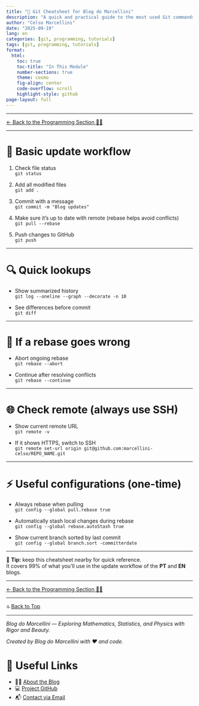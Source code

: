 ```yaml
---
title: "📌 Git Cheatsheet for Blog do Marcellini"
description: "A quick and practical guide to the most used Git commands in the blog workflow."
author: "Celso Marcellini"
date: "2025-09-19"
lang: en
categories: [git, programming, tutorials]
tags: [git, programming, tutorials]
format:
  html:
    toc: true
    toc-title: "In This Module"
    number-sections: true
    theme: cosmo
    fig-align: center
    code-overflow: scroll
    highlight-style: github
page-layout: full
---
```


---

[← Back to the Programming Section 👨‍💻](/posts/programming/)

---

# 🚀 Basic update workflow

1. Check file status  
   `git status`

2. Add all modified files  
   `git add .`

3. Commit with a message  
   `git commit -m "Blog updates"`

4. Make sure it’s up to date with remote (rebase helps avoid conflicts)  
   `git pull --rebase`

5. Push changes to GitHub  
   `git push`

---

# 🔍 Quick lookups

- Show summarized history  
  `git log --oneline --graph --decorate -n 10`

- See differences before commit  
  `git diff`

---

# 🛑 If a rebase goes wrong

- Abort ongoing rebase  
  `git rebase --abort`

- Continue after resolving conflicts  
  `git rebase --continue`

---

# 🌐 Check remote (always use SSH)

- Show current remote URL  
  `git remote -v`

- If it shows HTTPS, switch to SSH  
  `git remote set-url origin git@github.com:marcellini-celso/REPO_NAME.git`

---

# ⚡ Useful configurations (one-time)

- Always rebase when pulling  
  `git config --global pull.rebase true`

- Automatically stash local changes during rebase  
  `git config --global rebase.autoStash true`

- Show current branch sorted by last commit  
  `git config --global branch.sort -committerdate`

---

📌 **Tip:** keep this cheatsheet nearby for quick reference.  
It covers 99% of what you’ll use in the update workflow of the **PT** and **EN** blogs.

---

[← Back to the Programming Section 👨‍💻](/posts/programming/)

---

🔝 [Back to Top](git.qmd)

---

*Blog do Marcellini — Exploring Mathematics, Statistics, and Physics with Rigor and Beauty.*

:::{.callout-note}
*Created by Blog do Marcellini with ❤️ and code.*
:::

# 🔗 Useful Links

- 🧑‍🏫 [About the Blog](/posts/personal/about-the-blog.qmd)
- 💻 <a href="https://github.com/marcellini-celso/blog-marcellini-en.git" target="_blank">Project GitHub</a>
- 📬 [Contact via Email](mailto:prof.marcellini@gmail.com)

